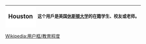 {| cellspacing="0" style="width:238px;background:#C3FDB8;border:solid #aaaa00 1px;margin:1px;"
! style="width:45px;height:45px;background:#ffffff;font-size:14pt" lang="en" | Houston<!-- 合理使用文件：Seal_of_the_University_of_Houston.png --> <!-- [[:File:Seal of the University of Houston.png|40px]] -->
| style="font-size:10pt;padding:4pt;line-height:1.25em" | 这个用戶是'''美国[[休斯顿大学]]'''的在籍学生、校友或老师。
|}
<noinclude>
[[Wikipedia:用户框/教育程度]]
</noinclude>